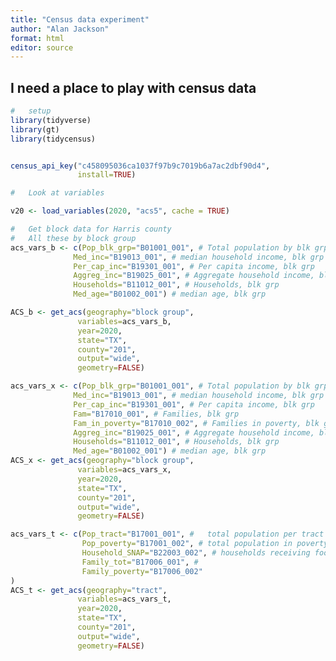 ```yaml
---
title: "Census data experiment"
author: "Alan Jackson"
format: html
editor: source
---
```


##      I need a place to play with census data

```r

#   setup
library(tidyverse)
library(gt)
library(tidycensus)


census_api_key("c458095036ca1037f97b9c7019b6a7ac2dbf90d4",
               install=TRUE)

#   Look at variables

v20 <- load_variables(2020, "acs5", cache = TRUE)

#   Get block data for Harris county
#   All these by block group
acs_vars_b <- c(Pop_blk_grp="B01001_001", # Total population by blk grp
              Med_inc="B19013_001", # median household income, blk grp
              Per_cap_inc="B19301_001", # Per capita income, blk grp
              Aggreg_inc="B19025_001", # Aggregate household income, blk grp
              Households="B11012_001", # Households, blk grp
              Med_age="B01002_001") # median age, blk grp

ACS_b <- get_acs(geography="block group",
               variables=acs_vars_b,
               year=2020,
               state="TX",
               county="201",
               output="wide",
               geometry=FALSE) 

acs_vars_x <- c(Pop_blk_grp="B01001_001", # Total population by blk grp
              Med_inc="B19013_001", # median household income, blk grp
              Per_cap_inc="B19301_001", # Per capita income, blk grp
              Fam="B17010_001", # Families, blk grp
              Fam_in_poverty="B17010_002", # Families in poverty, blk grp
              Aggreg_inc="B19025_001", # Aggregate household income, blk grp
              Households="B11012_001", # Households, blk grp
              Med_age="B01002_001") # median age, blk grp
ACS_x <- get_acs(geography="block group",
               variables=acs_vars_x,
               year=2020,
               state="TX",
               county="201",
               output="wide",
               geometry=FALSE) 

acs_vars_t <- c(Pop_tract="B17001_001", #   total population per tract
                Pop_poverty="B17001_002", # total population in poverty
                Household_SNAP="B22003_002", # households receiving foodstamps/SNAP
                Family_tot="B17006_001", #
                Family_poverty="B17006_002"
)
ACS_t <- get_acs(geography="tract",
               variables=acs_vars_t,
               year=2020,
               state="TX",
               county="201",
               output="wide",
               geometry=FALSE) 



```

